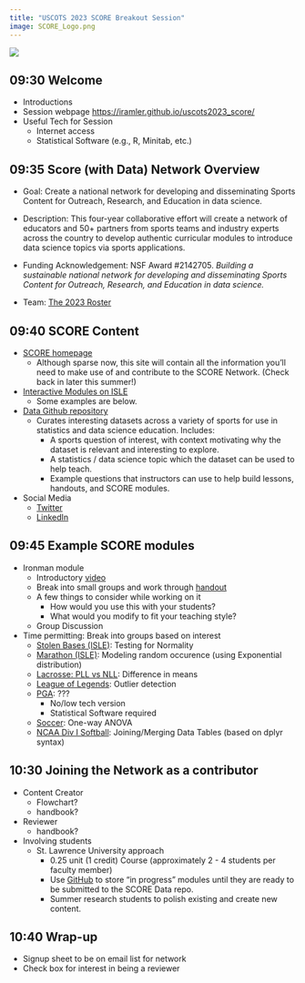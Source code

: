 ```yaml
---
title: "USCOTS 2023 SCORE Breakout Session"
image: SCORE_Logo.png
---
```


![](SCORE_logo.png)

<!-- 
Time: 00
-->

##	09:30 Welcome

- Introductions
- Session webpage [https://iramler.github.io/uscots2023_score/](https://iramler.github.io/uscots2023_score/)
- Useful Tech for Session
  - Internet access
  - Statistical Software (e.g., R, Minitab, etc.)


<!-- 
Time: 05
-->


##	09:35 Score (with Data) Network Overview

- Goal: Create a national network for developing and disseminating Sports Content for Outreach, Research, and Education in data science.

- Description: This four-year collaborative effort will create a network of educators and 50+ partners from sports teams and industry experts  across the country to develop authentic curricular modules to introduce data science topics via sports applications.

- Funding Acknowledgement: NSF Award #2142705. _Building a sustainable national network for developing and disseminating Sports Content for Outreach, Research, and Education in data science._

-	Team: [The 2023 Roster](https://scorenetwork.org/roster.html){target="_blank"}


<!-- 
Time: 10
-->


##	09:40 SCORE Content

-	[SCORE homepage](https://scorenetwork.org/){target="_blank"}
    - Although sparse now, this site will contain all the information you'll need to make use of and contribute to the SCORE Network. (Check back in later this summer!)

- [Interactive Modules on ISLE](https://www.stat.cmu.edu/isle/){target="_blank"}
    - Some examples are below.

- [Data Github repository](https://data.scorenetwork.org/){target="_blank"}
    - Curates interesting datasets across a variety of sports for use in statistics and data science education. Includes: 
        - A sports question of interest, with context motivating why the dataset is relevant and interesting to explore.
        - A statistics / data science topic which the dataset can be used to help teach.
        - Example questions that instructors can use to help build lessons, handouts, and SCORE modules.

- Social Media
    - [Twitter](https://twitter.com/scorenetworkorg){target="_blank"}
    - [LinkedIn](https://www.linkedin.com/company/scorenetworkorg){target="_blank"}


<!-- 
Time: 15
-->


##	09:45 Example SCORE modules

-	Ironman module
    -	Introductory [video](http://myslu.stlawu.edu/~msch/SCORE/SarahTrueTriathlonModule.mp4){target="_blank"}
    -	Break into small groups and work through [handout](https://github.com/iramler/slu_score/tree/main/triathlon_womens_ironman){target="_blank"}
    -	A few things to consider while working on it
        - How would you use this with your students?
        - What would you modify to fit your teaching style?
    - Group Discussion
	
-	Time permitting: Break into groups based on interest
    -	[Stolen Bases (ISLE)](https://isle.stat.cmu.edu/SCORE/stolen-bases-module/ ){target="_blank"}: Testing for Normality
    -	[Marathon (ISLE)](https://isle.stat.cmu.edu/SCORE/marathons/){target="_blank"}: Modeling random occurence (using Exponential distribution)
    -	[Lacrosse: PLL vs NLL](https://github.com/iramler/slu_score/tree/main/lacrosse_pll_vs_nll){target="_blank"}: Difference in means
    -	[League of Legends](){target="_blank"}: Outlier detection
    -	[PGA](https://github.com/iramler/slu_score/tree/main/pga_drive_putt){target="_blank"}: ???
        - No/low tech version
        - Statistical Software required

    -	[Soccer](){target="_blank"}: One-way ANOVA
    - [NCAA Div I Softball](){target="_blank"}: Joining/Merging Data Tables (based on dplyr syntax)

<!-- 
Time: 45
-->


<!--

##	Group discussion about modules; 

-	brainstorm possible uses and future module topics  leads in to creator/reviewer

-->

<!-- 
Time: 60
-->


##	10:30 Joining the Network as a contributor

- Content Creator
    - Flowchart?
    - handbook?
- Reviewer
    - handbook?
- Involving students
    - St. Lawrence University approach
        - 0.25 unit (1 credit) Course (approximately 2 - 4 students per faculty member)
        - Use [GitHub](https://github.com/iramler/slu_score){target="_blank"} to store "in progress" modules until they are ready to be submitted to the SCORE Data repo.
        - Summer research students to polish existing and create new content.

<!-- 
Time: 70
-->


##	10:40 Wrap-up

- Signup sheet to be on email list for network
-	Check box for interest in being a reviewer
